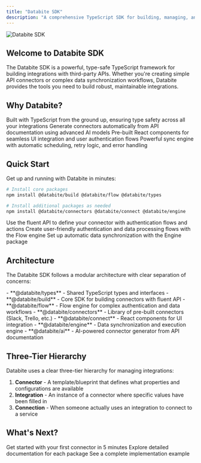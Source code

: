 ```yaml
---
title: "Databite SDK"
description: "A comprehensive TypeScript SDK for building, managing, and executing connectors to third-party APIs"
---
```


<img className="block rounded-md" src="/images/hero.png" alt="Databite SDK" />

## Welcome to Databite SDK

The Databite SDK is a powerful, type-safe TypeScript framework for building integrations with third-party APIs. Whether you're creating simple API connectors or complex data synchronization workflows, Databite provides the tools you need to build robust, maintainable integrations.

## Why Databite?

<CardGroup cols={2}>
  <Card title="Type-Safe by Design" icon="shield-check" href="/packages/types">
    Built with TypeScript from the ground up, ensuring type safety across all
    your integrations
  </Card>
  <Card title="AI-Powered Generation" icon="robot" href="/packages/ai">
    Generate connectors automatically from API documentation using advanced AI
    models
  </Card>
  <Card title="React Integration" icon="react" href="/packages/connect">
    Pre-built React components for seamless UI integration and user
    authentication flows
  </Card>
  <Card
    title="Data Synchronization"
    icon="arrows-rotate"
    href="/packages/engine"
  >
    Powerful sync engine with automatic scheduling, retry logic, and error
    handling
  </Card>
</CardGroup>

## Quick Start

Get up and running with Databite in minutes:

```bash
# Install core packages
npm install @databite/build @databite/flow @databite/types

# Install additional packages as needed
npm install @databite/connectors @databite/connect @databite/engine
```

<Steps>
  <Step title="Create Your First Connector">
    Use the fluent API to define your connector with authentication flows and
    actions
  </Step>
  <Step title="Build Interactive Workflows">
    Create user-friendly authentication and data processing flows with the Flow
    engine
  </Step>
  <Step title="Deploy and Sync">
    Set up automatic data synchronization with the Engine package
  </Step>
</Steps>

## Architecture

The Databite SDK follows a modular architecture with clear separation of concerns:

<AccordionGroup>
  <Accordion title="Core Packages">
    - **@databite/types** - Shared TypeScript types and interfaces -
    **@databite/build** - Core SDK for building connectors with fluent API -
    **@databite/flow** - Flow engine for complex authentication and data
    workflows
  </Accordion>
  <Accordion title="Integration Packages">
    - **@databite/connectors** - Library of pre-built connectors (Slack, Trello,
    etc.) - **@databite/connect** - React components for UI integration -
    **@databite/engine** - Data synchronization and execution engine -
    **@databite/ai** - AI-powered connector generator from API documentation
  </Accordion>
</AccordionGroup>

## Three-Tier Hierarchy

Databite uses a clear three-tier hierarchy for managing integrations:

1. **Connector** - A template/blueprint that defines what properties and configurations are available
2. **Integration** - An instance of a connector where specific values have been filled in
3. **Connection** - When someone actually uses an integration to connect to a service

## What's Next?

<CardGroup cols={3}>
  <Card title="Quickstart Guide" icon="rocket" href="/quickstart">
    Get started with your first connector in 5 minutes
  </Card>
  <Card title="Package Documentation" icon="book" href="/packages/types">
    Explore detailed documentation for each package
  </Card>
  <Card title="Example Web App" icon="code" href="/examples/webapp">
    See a complete implementation example
  </Card>
</CardGroup>
